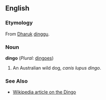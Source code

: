 ==English==
===Etymology===
From [[Dharuk]] [[dinggu]]. <!-- spelling? -->
===Noun===
'''dingo''' (''Plural:'' [[dingoes]])

#An Australian wild dog, ''canis lupus dingo''.
===See Also===
*[[w:Dingo|Wikipedia article on the Dingo]]